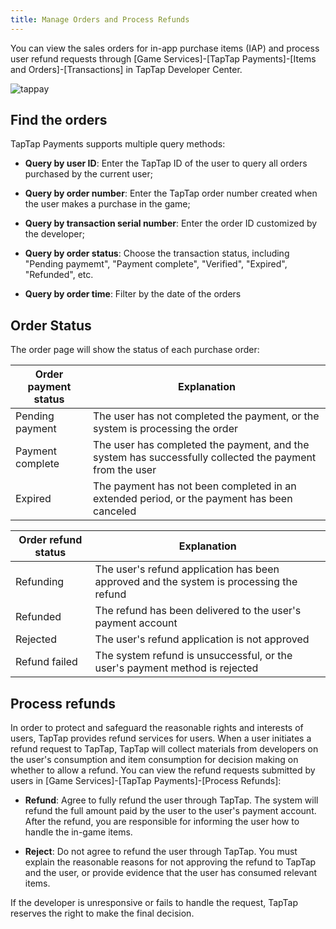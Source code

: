 ```yaml
---
title: Manage Orders and Process Refunds
---
```


<head>
  <meta name="robots" content="noindex" />
</head>


You can view the sales orders for in-app purchase items (IAP) and process user refund requests through [Game Services]-[TapTap Payments]-[Items and Orders]-[Transactions] in TapTap Developer Center. 

 ![tappay](https://capacity-files.lcfile.com/8WMyxhKLhNA1SniirMSVSOt56kS2z2wb/tappay-orders.png)

## Find the orders 

TapTap Payments supports multiple query methods:

* __Query by user ID__: Enter the TapTap ID of the user to query all orders purchased by the current user;  

* __Query by order number__: Enter the TapTap order number created when the user makes a purchase in the game; 

* __Query by transaction serial number__: Enter the order ID customized by the developer;

* __Query by order status__: Choose the transaction status, including "Pending paymemt", "Payment complete", "Verified", "Expired", "Refunded", etc. 

* __Query by order time__: Filter by the date of the orders


## Order Status

The order page will show the status of each purchase order: 

|  Order payment status  | Explanation  |
|  ----  | ----  |
| Pending payment  | The user has not completed the payment, or the system is processing the order  |
| Payment complete | The user has completed the payment, and the system has successfully collected the payment from the user  |
| Expired  | The payment has not been completed in an extended period, or the payment has been canceled  |

| Order refund status   | Explanation |
|  ----  | ----  |
| Refunding  | The user's refund application has been approved and the system is processing the refund  |
| Refunded | The refund has been delivered to the user's payment account  |
| Rejected  | The user's refund application is not approved  |
| Refund failed  | The system refund is unsuccessful, or the user's payment method is rejected  |


## Process refunds

In order to protect and safeguard the reasonable rights and interests of users, TapTap provides refund services for users. When a user initiates a refund request to TapTap, TapTap will collect materials from developers on the user's consumption and item consumption for decision making on whether to allow a refund. You can view the refund requests submitted by users in [Game Services]-[TapTap Payments]-[Process Refunds]:

* __Refund__: Agree to fully refund the user through TapTap. The system will refund the full amount paid by the user to the user's payment account. After the refund, you are responsible for informing the user how to handle the in-game items. 

* __Reject__: Do not agree to refund the user through TapTap. You must explain the reasonable reasons for not approving the refund to TapTap and the user, or provide evidence that the user has consumed relevant items.

If the developer is unresponsive or fails to handle the request, TapTap reserves the right to make the final decision. 